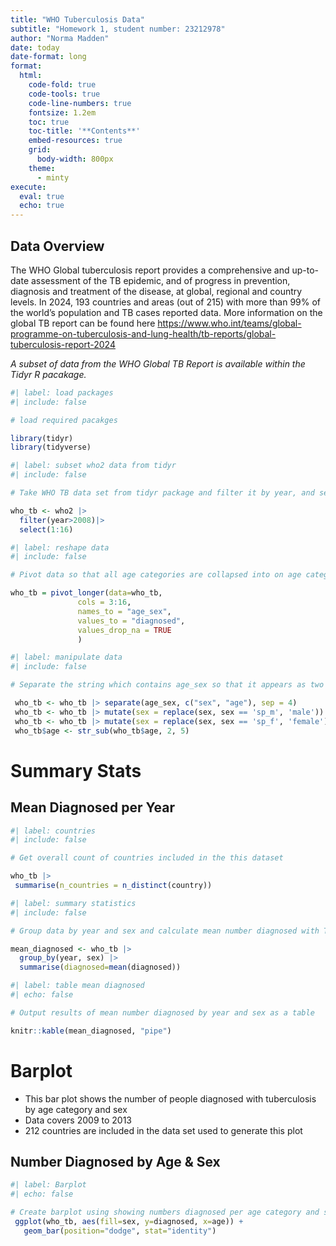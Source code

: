 ```yaml
---
title: "WHO Tuberculosis Data"
subtitle: "Homework 1, student number: 23212978"
author: "Norma Madden"
date: today
date-format: long
format:
  html:
    code-fold: true
    code-tools: true
    code-line-numbers: true
    fontsize: 1.2em
    toc: true
    toc-title: '**Contents**'
    embed-resources: true
    grid:
      body-width: 800px
    theme: 
      - minty
execute: 
  eval: true
  echo: true     
---
```


## Data Overview

The WHO Global tuberculosis report provides a comprehensive and up-to-date assessment of the TB epidemic, and of progress in prevention, diagnosis and treatment of the disease, at global, regional and country levels. In 2024, 193 countries and areas (out of 215) with more than 99% of the world's population and TB cases reported data. More information on the global TB report can be found here <https://www.who.int/teams/global-programme-on-tuberculosis-and-lung-health/tb-reports/global-tuberculosis-report-2024>

*A subset of data from the WHO Global TB Report is available within the Tidyr R pacakage.*

```r
#| label: load packages
#| include: false

# load required pacakges

library(tidyr)
library(tidyverse)
```

```r
#| label: subset who2 data from tidyr
#| include: false

# Take WHO TB data set from tidyr package and filter it by year, and select the first 16 variables only

who_tb <- who2 |> 
  filter(year>2008)|>
  select(1:16)

```

```r
#| label: reshape data
#| include: false

# Pivot data so that all age categories are collapsed into on age category column and one column for values

who_tb = pivot_longer(data=who_tb,
               cols = 3:16,
               names_to = "age_sex",
               values_to = "diagnosed",
               values_drop_na = TRUE
               )

```

```r
#| label: manipulate data
#| include: false

# Separate the string which contains age_sex so that it appears as two columns, one for age and one for sex

 who_tb <- who_tb |> separate(age_sex, c("sex", "age"), sep = 4)
 who_tb <- who_tb |> mutate(sex = replace(sex, sex == 'sp_m', 'male'))
 who_tb <- who_tb |> mutate(sex = replace(sex, sex == 'sp_f', 'female'))                              
 who_tb$age <- str_sub(who_tb$age, 2, 5)
```

# Summary Stats

## Mean Diagnosed per Year

```r
#| label: countries
#| include: false

# Get overall count of countries included in the this dataset

who_tb |>
 summarise(n_countries = n_distinct(country))

```

```r
#| label: summary statistics
#| include: false

# Group data by year and sex and calculate mean number diagnosed with TB

mean_diagnosed <- who_tb |>
  group_by(year, sex) |>
  summarise(diagnosed=mean(diagnosed))

```

```r
#| label: table mean diagnosed
#| echo: false

# Output results of mean number diagnosed by year and sex as a table

knitr::kable(mean_diagnosed, "pipe")
```

\newpage

# Barplot

-   This bar plot shows the number of people diagnosed with tuberculosis by age category and sex
-   Data covers 2009 to 2013
-   212 countries are included in the data set used to generate this plot

## Number Diagnosed by Age & Sex

```r
#| label: Barplot
#| echo: false

# Create barplot using showing numbers diagnosed per age category and sex
 ggplot(who_tb, aes(fill=sex, y=diagnosed, x=age)) + 
   geom_bar(position="dodge", stat="identity")


```
